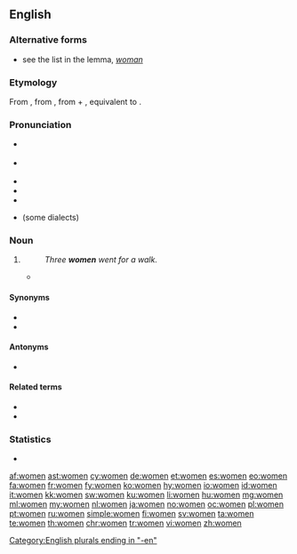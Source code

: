{{also|wǒmen|wǒmén|-women}}
==English==

===Alternative forms===
* see the list in the lemma, ''[[woman]]''

===Etymology===
From {{etyl|enm|en}} {{m|enm|wimmen}}, from {{etyl|ang|en}} {{m|ang|wīfmenn||women}}, from {{m|ang|wīf||female}} + {{m|ang|menn||men, persons, human beings}}, equivalent to {{compound|wife|men|lang=en|nocat=1}}.

===Pronunciation===
* {{a|RP}} {{IPA|/ˈwɪmɪn/|lang=en}}
* {{a|US}} {{IPA|/ˈwɪmɪn/|/ˈwɪmən/|lang=en}}
* {{audio|en-uk-women.ogg|Audio (UK)|lang=en}}
* {{rhymes|ɪmɪn|lang=en}}
* {{hyphenation|wom|en|lang=en}}
* {{a|New Zealand|South Africa}} {{homophones|lang=en|woman}} (some dialects)

===Noun===
{{head|en|noun|g=p}}

# {{en-irregular plural of|woman}}
#: ''Three '''women''' went for a walk.''
#* {{seeCites}}

====Synonyms====
* {{l|en|females}}
* {{l|en|ladies}}

====Antonyms====
* {{l|en|men}}

====Related terms====
* {{l|en|women's lib}}
* {{l|en|womenfolk}}

===Statistics===
* {{rank|speak|land|why|357|women|cried|general|king}}

[[Category:English plurals ending in "-en"]]

[[af:women]]
[[ast:women]]
[[cy:women]]
[[de:women]]
[[et:women]]
[[es:women]]
[[eo:women]]
[[fa:women]]
[[fr:women]]
[[fy:women]]
[[ko:women]]
[[hy:women]]
[[io:women]]
[[id:women]]
[[it:women]]
[[kk:women]]
[[sw:women]]
[[ku:women]]
[[li:women]]
[[hu:women]]
[[mg:women]]
[[ml:women]]
[[my:women]]
[[nl:women]]
[[ja:women]]
[[no:women]]
[[oc:women]]
[[pl:women]]
[[pt:women]]
[[ru:women]]
[[simple:women]]
[[fi:women]]
[[sv:women]]
[[ta:women]]
[[te:women]]
[[th:women]]
[[chr:women]]
[[tr:women]]
[[vi:women]]
[[zh:women]]